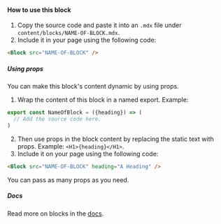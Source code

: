 <Div>

#### How to use this block

1. Copy the source code and paste it into an `.mdx` file under `content/blocks/NAME-OF-BLOCK.mdx`.
1. Include it in your page using the following code:

```md
<Block src="NAME-OF-BLOCK" />
```

##### Using props

You can make this block's content dynamic by using props.

1. Wrap the content of this block in a named export. Example:

```jsx title=content/blocks/NAME-OF-BLOCK.mdx
export const NameOfBlock = ({heading}) => (
  // Add the source code here.
)
```

2. Then use props in the block content by replacing the static text with props. Example: `<H1>{heading}</H1>`.
3. Include it on your page using the following code:

```md
<Block src="NAME-OF-BLOCK" heading="A Heading" />
```

You can pass as many props as you need.

##### Docs

Read more on blocks in the [docs](/docs/blocks).

</Div>
